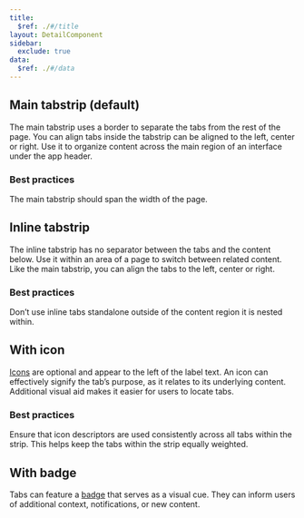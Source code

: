 ```yaml
---
title:
  $ref: ./#/title
layout: DetailComponent
sidebar:
  exclude: true
data:
  $ref: ./#/data
---
```


<LivePreviewControls>
<LivePreview componentName="tabs" exampleName="MainTabstrip" >

## Main tabstrip (default)

The main tabstrip uses a border to separate the tabs from the rest of the page. You can align tabs inside the tabstrip can be aligned to the left, center or right. Use it to organize content across the main region of an interface under the app header.

### Best practices

The main tabstrip should span the width of the page.

</LivePreview>

<LivePreview componentName="tabs" exampleName="Inline" >

## Inline tabstrip

The inline tabstrip has no separator between the tabs and the content below. Use it within an area of a page to switch between related content. Like the main tabstrip, you can align the tabs to the left, center or right.

### Best practices

Don’t use inline tabs standalone outside of the content region it is nested within.

</LivePreview>

<LivePreview componentName="tabs" exampleName="WithIcon" >

## With icon

[Icons](../icon) are optional and appear to the left of the label text. An icon can effectively signify the tab’s purpose, as it relates to its underlying content. Additional visual aid makes it easier for users to locate tabs.

### Best practices

Ensure that icon descriptors are used consistently across all tabs within the strip. This helps keep the tabs within the strip equally weighted.

</LivePreview>

<LivePreview componentName="tabs" exampleName="WithBadge" >

## With badge

Tabs can feature a [badge](../badge) that serves as a visual cue. They can inform users of additional context, notifications, or new content.

</LivePreview>
</LivePreviewControls>
